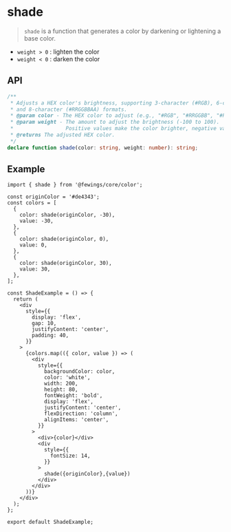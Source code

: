 
# shade

> `shade` is a function that generates a color by darkening or lightening a base color.

- `weight > 0` : lighten the color
- `weight < 0` : darken the color

## API

```ts
/**
 * Adjusts a HEX color's brightness, supporting 3-character (#RGB), 6-character (#RRGGBB),
 * and 8-character (#RRGGBBAA) formats.
 * @param color - The HEX color to adjust (e.g., "#RGB", "#RRGGBB", "#RRGGBBAA").
 * @param weight - The amount to adjust the brightness (-100 to 100).
 *                 Positive values make the color brighter, negative values make it darker.
 * @returns The adjusted HEX color.
 */
declare function shade(color: string, weight: number): string;
```

## Example

```tsx
import { shade } from '@fewings/core/color';

const originColor = '#de4343';
const colors = [
  {
    color: shade(originColor, -30),
    value: -30,
  },
  {
    color: shade(originColor, 0),
    value: 0,
  },
  {
    color: shade(originColor, 30),
    value: 30,
  },
];

const ShadeExample = () => {
  return (
    <div
      style={{
        display: 'flex',
        gap: 10,
        justifyContent: 'center',
        padding: 40,
      }}
    >
      {colors.map(({ color, value }) => (
        <div
          style={{
            backgroundColor: color,
            color: 'white',
            width: 200,
            height: 80,
            fontWeight: 'bold',
            display: 'flex',
            justifyContent: 'center',
            flexDirection: 'column',
            alignItems: 'center',
          }}
        >
          <div>{color}</div>
          <div
            style={{
              fontSize: 14,
            }}
          >
            shade({originColor},{value})
          </div>
        </div>
      ))}
    </div>
  );
};

export default ShadeExample;
```

<ShadeExample />
